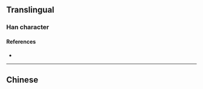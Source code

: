 {{also|創}}
{{character info}}
==Translingual==

===Han character===
{{Han char|rn=18|rad=刀|as=04|sn=6|four=|canj=OULN|ids=⿰仓刂}}

====References====
* {{Han ref|kx=0137.301|hdz=10327.060|uh=521B|ud=21019}}

----

==Chinese==
{{zh-see|創}}
